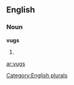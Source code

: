 
==English==

===Noun===
'''vugs'''

# {{plural of|[[vug]]}}

[[Category:English plurals]]

[[ar:vugs]]